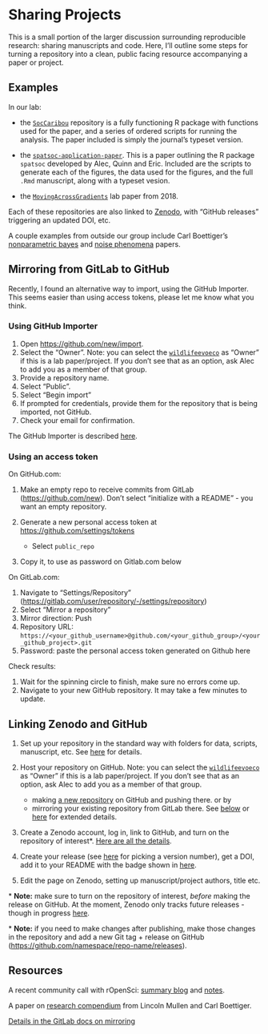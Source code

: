 # Sharing Projects

This is a small portion of the larger discussion surrounding reproducible research: sharing manuscripts and code. Here, I'll outline some steps for turning a repository into a clean, public facing resource accompanying a paper or project.

## Examples

In our lab:

-   the [`SocCaribou`](https://github.com/wildlifeevoeco/SocCaribou) repository is a fully functioning R package with functions used for the paper, and a series of ordered scripts for running the analysis. The paper included is simply the journal's typeset version.

-   the [`spatsoc-application-paper`](https://github.com/robitalec/spatsoc-application-paper). This is a paper outlining the R package `spatsoc` developed by Alec, Quinn and Eric. Included are the scripts to generate each of the figures, the data used for the figures, and the full `.Rmd` manuscript, along with a typeset vesion.

-   the [`MovingAcrossGradients`](https://github.com/wildlifeevoeco/MovingAcrossGradients) lab paper from 2018.

Each of these repositories are also linked to [Zenodo](https://zenodo.org), with "GitHub releases" triggering an updated DOI, etc.

A couple examples from outside our group include Carl Boettiger's [nonparametric bayes](https://github.com/cboettig/nonparametric-bayes) and [noise phenomena](https://github.com/cboettig/noise-phenomena) papers.

## Mirroring from GitLab to GitHub {#lab-to-hub}

Recently, I found an alternative way to import, using the GitHub Importer. This seems easier than using access tokens, please let me know what you think.

### Using GitHub Importer

1.  Open <https://github.com/new/import>.
2.  Select the "Owner". Note: you can select the [`wildlifeevoeco`](https://github.com/wildlifeevoeco/) as "Owner" if this is a lab paper/project. If you don't see that as an option, ask Alec to add you as a member of that group.
3.  Provide a repository name.
4.  Select "Public".
5.  Select "Begin import"
6.  If prompted for credentials, provide them for the repository that is being imported, not GitHub.
7.  Check your email for confirmation.

The GitHub Importer is described [here](https://docs.github.com/en/free-pro-team@latest/github/importing-your-projects-to-github/importing-a-repository-with-github-importer).

### Using an access token

On GitHub.com:

1.  Make an empty repo to receive commits from GitLab (<https://github.com/new>). Don't select "initialize with a README" - you want an empty repository.

2.  Generate a new personal access token at <https://github.com/settings/tokens>

    -   Select `public_repo`

3.  Copy it, to use as password on Gitlab.com below

On GitLab.com:

1.  Navigate to "Settings/Repository" (<https://gitlab.com/user/repository/-/settings/repository>)
2.  Select "Mirror a repository"
3.  Mirror direction: Push
4.  Repository URL: `https://<your_github_username>@github.com/<your_github_group>/<your_github_project>.git`
5.  Password: paste the personal access token generated on Github here

Check results:

1.  Wait for the spinning circle to finish, make sure no errors come up.
2.  Navigate to your new GitHub repository. It may take a few minutes to update.

## Linking Zenodo and GitHub

1.  Set up your repository in the standard way with folders for data, scripts, manuscript, etc. See [here](Projects) for details.

2.  Host your repository on GitHub. Note: you can select the [`wildlifeevoeco`](https://github.com/wildlifeevoeco/) as "Owner" if this is a lab paper/project. If you don't see that as an option, ask Alec to add you as a member of that group.

    -   making [a new repository](https://github.com/new) on GitHub and pushing there. or by
    -   mirroring your existing repository from GitLab there. See [below](#lab-to-hub) or [here](https://docs.gitlab.com/ee/user/project/repository/repository_mirroring.html#setting-up-a-push-mirror-from-gitlab-to-github-core) for extended details.

3.  Create a Zenodo account, log in, link to GitHub, and turn on the repository of interest\*. [Here are all the details](https://guides.github.com/activities/citable-code/).

4.  Create your release (see [here](https://r-pkgs.org/release.html#release-version) for picking a version number), get a DOI, add it to your README with the badge shown in [here](https://zenodo.org/account/settings/github).

5.  Edit the page on Zenodo, setting up manuscript/project authors, title etc.

\* **Note:** make sure to turn on the repository of interest, *before* making the release on GitHub. At the moment, Zenodo only tracks future releases - though in progress [here](https://github.com/zenodo/zenodo/issues/1463).

\* **Note:** if you need to make changes after publishing, make those changes in the repository and add a new Git tag + release on GitHub (<https://github.com/namespace/repo-name/releases>).

## Resources

A recent community call with rOpenSci: [summary blog](https://ropensci.org/blog/2018/11/29/codereview/) and [notes](https://docs.google.com/document/d/1LfyhgsbVgLWgWPhS0nbaBIZSFjireEBBSYL4PmhUJis/edit).

A paper on [research compendium](/user_uploads/4422/JZqXfCyHQv5eePmN7vFYoIwM/Packaging-Data-Analytical-Work-Reproducibly-Using-R-and-Friends.pdf) from Lincoln Mullen and Carl Boettiger.

[Details in the GitLab docs on mirroring](https://docs.gitlab.com/ee/workflow/repository_mirroring.html#setting-up-a-push-mirror-from-gitlab-to-github-core)
